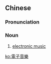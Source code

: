 {{also|电子音乐}}
==Chinese==
{{zh-forms|s=电子音乐|type=22}}

===Pronunciation===
{{zh-pron
|m=diànzǐ yīnyuè
|c=din6 zi2 jam1 ngok6
|cat=n
}}

===Noun===
{{zh-noun}}

# [[electronic music]]

[[ko:電子音樂]]